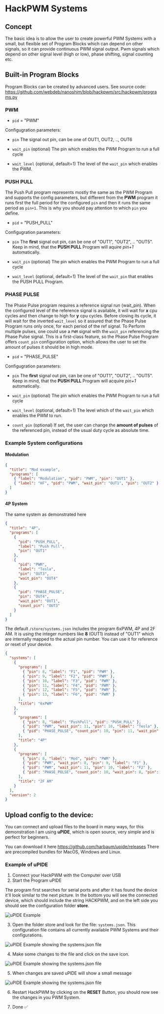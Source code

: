 
# HackPWM Systems

## Concept

The basic idea is to allow the user to create powerful PWM Systems with a small, but flexible set of Program Blocks which can depend on other signals, so it can provide continuous PWM signal output. Pwm signals which depend on other signal level (high or low), phase shifting, signal counting etc.

## Built-in Program Blocks

Program Blocks can be created by advanced users.
See source code: https://github.com/webdeb/nanoshim/blob/hackpwm/src/hackpwm/programs.py

### PWM

- `pid` = "PWM"

Configugration parameters:

- `pin` The signal out pin, can be one of OUT1, OUT2, .., OUT6

- `wait_pin` (optional) The pin which enables the PWM Program to run a full cycle

- `wait_level` (optional, default=1) The level of the `wait_pin` which enables the PWM.

### PUSH PULL

The Push Pull program represents mostly the same as the PWM Program and supports the config parameters, but different from the **PWM** program it runs first the full period for the configured `pin` and then it runs the same period as `pin+1`. This is why you should pay attention to which `pin` you define.

- `pid` = "PUSH_PULL"

Configugration parameters:

- `pin` The **first** signal out pin, can be one of "OUT1", "OUT2", .. "OUT5". Keep in mind, that the **PUSH PULL** Program will aquire _pin+1_ automatically.

- `wait_pin` (optional) The pin which enables the PWM Program to run a full cycle

- `wait_level` (optional, default=1) The level of the `wait_pin` that enables the PUSH PULL Program.

### PHASE PULSE

The Phase Pulse program requires a reference signal run (wait_pin). When the configured level of the reference signal is available, it will wait for **x** cpu cycles and then change to high for **y** cpu cycles. Before closing its cycle, it will wait for the inverted `wait_level` so it assured that the Phase Pulse Program runs only once, for each period of the ref signal. To Perform multiple pulses, one could use a `PWM` signal with the `wait_pin` referencing the Phase Pulse signal. This is a first-class feature, so the Phase Pulse Program offers `count_pin` configuration option, which allows the user to set the amount of pulses it should be in high mode.

- `pid` = "PHASE_PULSE"

Configugration parameters:

- `pin` The **first** signal out pin, can be one of "OUT1", "OUT2", .. "OUT5". Keep in mind, that the **PUSH PULL** Program will acquire _pin+1_ automatically.

- `wait_pin` (optional) The pin which enables the PWM Program to run a full cycle

- `wait_level` (optional, default=1) The level which of the `wait_pin` which enables the PWM to run.

- `count_pin` (optional) If set, the user can change the **amount of pulses** of the referenced pin, instead of the usual duty cycle as absolute time.

### Example System configurations

#### Modulation

```json
{
  "title": "Mod example",
  "programs": [
    { "label": "Modulation", "pid": "PWM", "pin": "OUT1" },
    { "label": "HF", "pid": "PWM", "wait_pin": "OUT1", "pin": "OUT2" }
  ]
}
```

#### 4P System

The same system as demonstrated <Link className="font-semibold" href="/hackpwm">here</Link>

```json
{
  "title": "4P",
  "programs": [
    {
      "pid": "PUSH_PULL",
      "label": "Push Pull",
      "pin": "OUT1"
    },
    {
      "pid": "PWM",
      "label": "Tesla",
      "pin": "OUT3",
      "wait_pin": "OUT4"
    },
    {
      "pid": "PHASE_PULSE",
      "pin": "OUT4",
      "wait_pin": "OUT1",
      "count_pin": "OUT3"
    }
  ]
}
```

The default `/store/systems.json` includes the program 6xPWM, 4P and 2F AM. It is using the integer numbers like **8** (OUT1) instead of "OUT1" which are internally mapped to the actual pin number.
You can use it for reference or reset of your device.

```json
{
  "systems": [
    {
      "programs": [
        { "pin": 8, "label": "F1", "pid": "PWM" },
        { "pin": 9, "label": "F2", "pid": "PWM" },
        { "pin": 10, "label": "F3", "pid": "PWM" },
        { "pin": 11, "label": "F4", "pid": "PWM" },
        { "pin": 12, "label": "F5", "pid": "PWM" },
        { "pin": 13, "label": "F6", "pid": "PWM" }
      ],
      "title": "6xPWM"
    },
    {
      "programs": [
        { "pin": 8, "label": "PushPull", "pid": "PUSH_PULL" },
        { "pid": "PWM", "wait_pin": 11, "pin": 10, "label": "Tesla" },
        { "pid": "PHASE_PULSE", "count_pin": 10, "pin": 11, "wait_pin": 8 }
      ],
      "title": "4P"
    },
    {
      "programs": [
        { "pin": 8, "label": "Mod", "pid": "PWM" },
        { "pid": "PWM", "wait_pin": 8, "pin": 9, "label": "F1" },
        { "pid": "PWM", "wait_pin": 11, "pin": 10, "label": "F2" },
        { "pid": "PHASE_PULSE", "count_pin": 10, "wait_pin": 8, "pin": 11 }
      ],
      "title": "2F AM"
    }
  ],
  "version": 2
}
```

## Upload config to the device:

You can connect and upload files to the board in many ways, for this demonstration I am using **uPIDE**, which is open source, very simple and is perfect for beginners.

You can download it here https://github.com/harbaum/upide/releases There are precompiled bundles for MacOS, Windows and Linux.

### Example of uPIDE

1. Connect your HackPWM with the Computer over USB
2. Start the Program uPIDE

The program first searches for serial ports and after it has found the device it'll look similar to the next picture. In the bottom you will see the connected device, which should include the string HACKPWM, and on the left side you should see the configuration folder **store**.

![uPIDE Example](./upide-1.png)

3. Open the folder store and look for the file: `systems.json`. This configuration file contains all currently available PWM Systems and their configurations.

![uPIDE Example showing the systems.json file](./upide-2.png)

4. Make some changes to the file and click on the save icon.

![uPIDE Example showing the systems.json file](./upide-3.png)

5. When changes are saved uPIDE will show a small message

![uPIDE Example showing the systems.json file](./upide-4.png)

6. Restart HackPWM by clicking on the **RESET** Button, you should now see the changes in you PWM System.

7. Done ✅
